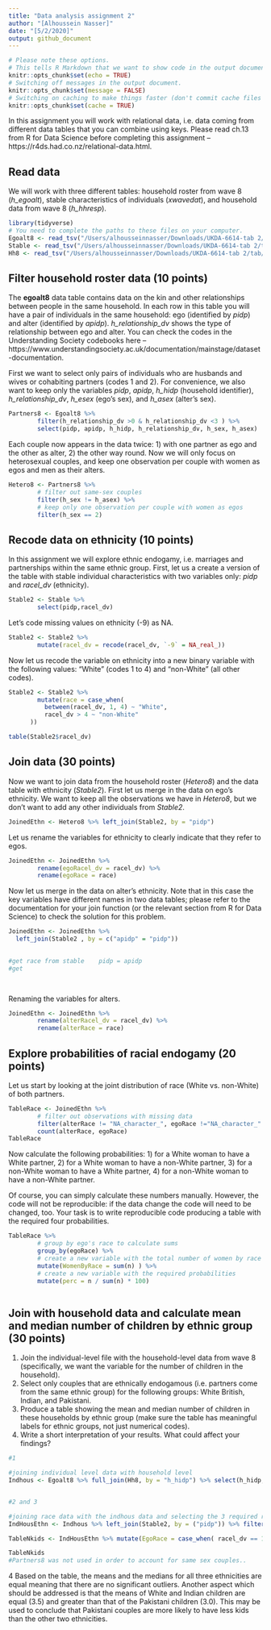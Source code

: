 ```yaml
---
title: "Data analysis assignment 2"
author: "[Alhoussein Nasser]"
date: "[5/2/2020]"
output: github_document
---
```


```r
# Please note these options.
# This tells R Markdown that we want to show code in the output document.
knitr::opts_chunk$set(echo = TRUE)
# Switching off messages in the output document. 
knitr::opts_chunk$set(message = FALSE)
# Switching on caching to make things faster (don't commit cache files on Github).
knitr::opts_chunk$set(cache = TRUE)
```

In this assignment you will work with relational data, i.e. data coming from different data tables that you can combine using keys. Please read ch.13 from R for Data Science before completing this assignment -- https://r4ds.had.co.nz/relational-data.html.

## Read data

We will work with three different tables: household roster from wave 8 (*h_egoalt*), stable characteristics of individuals (*xwavedat*), and household data from wave 8 (*h_hhresp*).

```r
library(tidyverse)
# You need to complete the paths to these files on your computer.
Egoalt8 <- read_tsv("/Users/alhousseinnasser/Downloads/UKDA-6614-tab 2/tab/ukhls_w8/h_egoalt.tab")
Stable <- read_tsv("/Users/alhousseinnasser/Downloads/UKDA-6614-tab 2/tab/ukhls_wx/xwavedat.tab")
Hh8 <- read_tsv("/Users/alhousseinnasser/Downloads/UKDA-6614-tab 2/tab/ukhls_w8/h_hhresp.tab")
```

## Filter household roster data (10 points)

The **egoalt8** data table contains data on the kin and other relationships between people in the same household. In each row in this table you will have a pair of individuals in the same household: ego (identified by *pidp*) and alter (identified by *apidp*). *h_relationship_dv* shows the type of relationship between ego and alter. You can check the codes in the Understanding Society codebooks here -- https://www.understandingsociety.ac.uk/documentation/mainstage/dataset-documentation.

First we want to select only pairs of individuals who are husbands and wives or cohabiting partners (codes 1 and 2). For convenience, we also want to keep only the variables *pidp*, *apidp*, *h_hidp* (household identifier), *h_relationship_dv*, *h_esex* (ego's sex), and *h_asex* (alter's sex).

```r
Partners8 <- Egoalt8 %>%
        filter(h_relationship_dv >0 & h_relationship_dv <3 ) %>%
        select(pidp, apidp, h_hidp, h_relationship_dv, h_sex, h_asex)
```

Each couple now appears in the data twice: 1) with one partner as ego and the other as alter, 2) the other way round. Now we will only focus on heterosexual couples, and keep one observation per couple with women as egos and men as their alters.

```r
Hetero8 <- Partners8 %>%
        # filter out same-sex couples
        filter(h_sex != h_asex) %>%
        # keep only one observation per couple with women as egos
        filter(h_sex == 2)


```

## Recode data on ethnicity (10 points)

In this assignment we will explore ethnic endogamy, i.e. marriages and partnerships within the same ethnic group. First, let us a create a version of the table with stable individual characteristics with two variables only: *pidp* and *racel_dv* (ethnicity).

```r
Stable2 <- Stable %>%
        select(pidp,racel_dv)
```

Let's code missing values on ethnicity (-9) as NA.

```r
Stable2 <- Stable2 %>%
        mutate(racel_dv = recode(racel_dv, `-9` = NA_real_))
```

Now let us recode the variable on ethnicity into a new binary variable with the following values: "White" (codes 1 to 4) and "non-White" (all other codes).

```r
Stable2 <- Stable2 %>%
        mutate(race = case_when( 
          between(racel_dv, 1, 4) ~ "White",
          racel_dv > 4 ~ "non-White"
      ))

table(Stable2$racel_dv) 
```

## Join data (30 points)

Now we want to join data from the household roster (*Hetero8*) and the data table with ethnicity (*Stable2*). First let us merge in the data on ego's ethnicity. We want to keep all the observations we have in *Hetero8*, but we don't want to add any other individuals from *Stable2*.

```r
JoinedEthn <- Hetero8 %>% left_join(Stable2, by = "pidp")
```

Let us rename the variables for ethnicity to clearly indicate that they refer to egos.

```r
JoinedEthn <- JoinedEthn %>%
        rename(egoRacel_dv = racel_dv) %>%
        rename(egoRace = race)
```

Now let us merge in the data on alter's ethnicity. Note that in this case the key variables have different names in two data tables; please refer to the documentation for your join function (or the relevant section from R for Data Science) to check the solution for this problem.

```r
JoinedEthn <- JoinedEthn %>%  
  left_join(Stable2 , by = c("apidp" = "pidp"))
  

#get race from stable    pidp = apidp
#get 

      
```

Renaming the variables for alters.

```r
JoinedEthn <- JoinedEthn %>%
        rename(alterRacel_dv = racel_dv) %>%
        rename(alterRace = race)
```

## Explore probabilities of racial endogamy (20 points)

Let us start by looking at the joint distribution of race (White vs. non-White) of both partners.

```r
TableRace <- JoinedEthn %>%
        # filter out observations with missing data
        filter(alterRace != "NA_character_", egoRace !="NA_character_" ) %>%
        count(alterRace, egoRace)
TableRace
```

Now calculate the following probabilities: 1) for a White woman to have a White partner, 2) for a White woman to have a non-White partner, 3) for a non-White woman to have a White partner, 4) for a non-White woman to have a non-White partner.

Of course, you can simply calculate these numbers manually. However, the code will not be reproducible: if the data change the code will need to be changed, too. Your task is to write reproducible code producing a table with the required four probabilities.


```r
TableRace %>%    
        # group by ego's race to calculate sums
        group_by(egoRace) %>%
        # create a new variable with the total number of women by race
        mutate(WomenByRace = sum(n) ) %>% 
        # create a new variable with the required probabilities 
        mutate(perc = n / sum(n) * 100)



```

## Join with household data and calculate mean and median number of children by ethnic group (30 points)

1) Join the individual-level file with the household-level data from wave 8 (specifically, we want the variable for the number of children in the household).
2) Select only couples that are ethnically endogamous (i.e. partners come from the same ethnic group) for the following groups: White British, Indian, and Pakistani.
3) Produce a table showing the mean and median number of children in these households by ethnic group (make sure the table has meaningful labels for ethnic groups, not just numerical codes).
4) Write a short interpretation of your results. What could affect your findings?

```r
#1

#joining individual level data with household level
Indhous <- Egoalt8 %>% full_join(Hh8, by = "h_hidp") %>% select(h_hidp, h_nkids_dv, pidp, apidp, h_relationship_dv, h_sex, h_asex)


#2 and 3

#joining race data with the indhous data and selecting the 3 required races 
IndHousEthn <- Indhous %>% left_join(Stable2, by = ("pidp")) %>% filter( racel_dv == 1 | racel_dv == 9 | racel_dv == 10 ) 

TableNkids <- IndHousEthn %>% mutate(EgoRace = case_when( racel_dv == 1 ~ "white british", racel_dv == 9 ~ "Indian", racel_dv == 10 ~ "Pakistani" )) %>% group_by(EgoRace) %>% filter(h_nkids_dv != "NA_character_") %>% left_join(Stable2, by = c("apidp" = "pidp"))  %>%filter( racel_dv.y == 1 | racel_dv.y == 9 | racel_dv.y == 10 ) %>% mutate(AlterRace = case_when( racel_dv.y == 1 ~ "white british", racel_dv.y == 9 ~ "Indian", racel_dv.y == 10 ~ "Pakistani" )) %>% filter(EgoRace == AlterRace) %>%  group_by(EgoRace) %>% count(EgoRace,AlterRace, h_nkids_dv) %>% mutate(AvgKids = mean(h_nkids_dv)) %>% mutate(MedianKids = median(h_nkids_dv))

TableNkids
#Partners8 was not used in order to account for same sex couples..


```

4 Based on the table, the means and the medians for all three ethnicities are equal meaning that there are no significant outliers. Another aspect which should be addressed is that the means of White and Indian children are equal (3.5) and greater than that of the Pakistani children (3.0). This may be used to conclude that Pakistani couples are more likely to have less kids than the other two ethnicities. 
